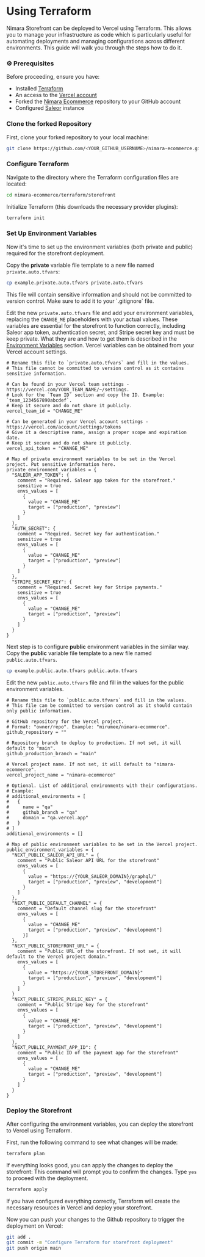 
# Using Terraform

Nimara Storefront can be deployed to Vercel using Terraform. This allows you to manage your infrastructure as code which is particularly useful for automating deployments and managing configurations across different environments.
This guide will walk you through the steps how to do it.

### ⚙️ Prerequisites

Before proceeding, ensure you have:

- Installed [Terraform](https://developer.hashicorp.com/terraform/install)
- An access to the [Vercel account](https://vercel.com/account/settings)
- Forked the [Nimara Ecommerce](https://github.com/mirumee/nimara-ecommerce) repository to your GitHub account
- Configured [Saleor](https://saleor.io/) instance

<Steps>

### Clone the forked Repository

First, clone your forked repository to your local machine:

```bash
git clone https://github.com/<YOUR_GITHUB_USERNAME>/nimara-ecommerce.git
```

### Configure Terraform

Navigate to the directory where the Terraform configuration files are located:

```bash
cd nimara-ecommerce/terraform/storefront
```

Initialize Terraform (this downloads the necessary provider plugins):

```bash
terraform init
```

### Set Up Environment Variables

Now it's time to set up the environment variables (both private and public) required for the storefront deployment.

Copy the **private** variable file template to a new file named `private.auto.tfvars`:

```bash
cp example.private.auto.tfvars private.auto.tfvars
```

<Callout type="warning">
  This file will contain sensitive information and should not be committed to
  version control. Make sure to add it to your `.gitignore` file.
</Callout>

Edit the new `private.auto.tfvars` file and add your environment variables, replacing the `CHANGE_ME` placeholders with your actual values.
These variables are essential for the storefront to function correctly, including Saleor app token, authentication secret, and Stripe secret key and must be keep private.
What they are and how to get them is described in the [Environment Variables](https://docs.nimara.store/quickstart/environment-variables) section.
Vercel variables can be obtained from your Vercel account settings.

```hcl filename="terraform/storefront/private.auto.tfvars"
# Rename this file to `private.auto.tfvars` and fill in the values.
# This file cannot be committed to version control as it contains sensitive information.

# Can be found in your Vercel team settings - https://vercel.com/YOUR_TEAM_NAME/~/settings.
# Look for the `Team ID` section and copy the ID. Example: `team_1234567890abcdef`.
# Keep it secure and do not share it publicly.
vercel_team_id = "CHANGE_ME"

# Can be generated in your Vercel account settings - https://vercel.com/account/settings/tokens
# Give it a descriptive name, assign a proper scope and expiration date.
# Keep it secure and do not share it publicly.
vercel_api_token = "CHANGE_ME"

# Map of private environment variables to be set in the Vercel project. Put sensitive information here.
private_environment_variables = {
  "SALEOR_APP_TOKEN": {
    comment = "Required. Saleor app token for the storefront."
    sensitive = true
    envs_values = [
      {
        value = "CHANGE_ME"
        target = ["production", "preview"]
      }
    ]
  },
  "AUTH_SECRET": {
    comment = "Required. Secret key for authentication."
    sensitive = true
    envs_values = [
      {
        value = "CHANGE_ME"
        target = ["production", "preview"]
      }
    ]
  },
  "STRIPE_SECRET_KEY": {
    comment = "Required. Secret key for Stripe payments."
    sensitive = true
    envs_values = [
      {
        value = "CHANGE_ME"
        target = ["production", "preview"]
      }
    ]
  }
}
```

Next step is to configure **public** environment variables in the similar way.
Copy the **public** variable file template to a new file named `public.auto.tfvars`.

```bash
cp example.public.auto.tfvars public.auto.tfvars
```

Edit the new `public.auto.tfvars` file and fill in the values for the public environment variables.

```hcl filename="terraform/storefront/public.auto.tfvars"
# Rename this file to `public.auto.tfvars` and fill in the values.
# This file can be committed to version control as it should contain only public information.

# GitHub repository for the Vercel project.
# Format: "owner/repo". Example: "mirumee/nimara-ecommerce".
github_repository = ""

# Repository branch to deploy to production. If not set, it will default to "main".
github_production_branch = "main"

# Vercel project name. If not set, it will default to "nimara-ecommerce".
vercel_project_name = "nimara-ecommerce"

# Optional. List of additional environments with their configurations.
# Example:
# additional_environments = [
#   {
#     name = "qa"
#     github_branch = "qa"
#     domain = "qa.vercel.app"
#   }
# ]
additional_environments = []

# Map of public environment variables to be set in the Vercel project.
public_environment_variables = {
  "NEXT_PUBLIC_SALEOR_API_URL" = {
    comment = "Public Saleor API URL for the storefront"
    envs_values = [
      {
        value = "https://{YOUR_SALEOR_DOMAIN}/graphql/"
        target = ["production", "preview", "development"]
      }
    ]
  },
  "NEXT_PUBLIC_DEFAULT_CHANNEL" = {
    comment = "Default channel slug for the storefront"
    envs_values = [
      {
        value = "CHANGE_ME"
        target = ["production", "preview", "development"]
      }]
  },
  "NEXT_PUBLIC_STOREFRONT_URL" = {
    comment = "Public URL of the storefront. If not set, it will default to the Vercel project domain."
    envs_values = [
      {
        value = "https://{YOUR_STOREFRONT_DOMAIN}"
        target = ["production", "preview", "development"]
      }
    ]
  }
  "NEXT_PUBLIC_STRIPE_PUBLIC_KEY" = {
    comment = "Public Stripe key for the storefront"
    envs_values = [
      {
        value = "CHANGE_ME"
        target = ["production", "preview", "development"]
      }
    ]
  },
  "NEXT_PUBLIC_PAYMENT_APP_ID": {
    comment = "Public ID of the payment app for the storefront"
    envs_values = [
      {
        value = "CHANGE_ME"
        target = ["production", "preview", "development"]
      }
    ]
  }
}
```

### Deploy the Storefront

After configuring the environment variables, you can deploy the storefront to Vercel using Terraform.

First, run the following command to see what changes will be made:

```bash
terraform plan
```

If everything looks good, you can apply the changes to deploy the storefront:
This command will prompt you to confirm the changes. Type `yes` to proceed with the deployment.

```bash
terraform apply
```

If you have configured everything correctly, Terraform will create the necessary resources in Vercel and deploy your storefront.

Now you can push your changes to the Github repository to trigger the deployment on Vercel:

```bash
git add .
git commit -m "Configure Terraform for storefront deployment"
git push origin main
```

</Steps>
